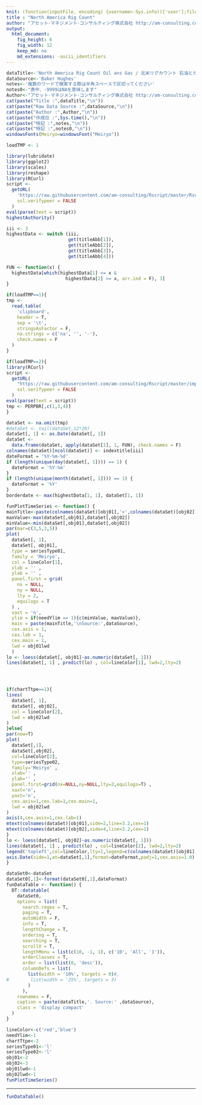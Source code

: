 ```yaml
---
knit: (function(inputFile, encoding) {username<-Sys.info()['user'];fileName<-'defaultPath.csv';pathToFile <-paste0('C:/Users/', username,'/Desktop/pathToCSV/');setwd(pathToFile);buf0<-read.csv(fileName,header = F,skip = 0,stringsAsFactor = F,check.names = F,fileEncoding = 'utf-8');rmarkdown::render(inputFile, encoding = encoding, output_file = paste0('C:/Users/',username,buf0[2,1],'charts/','am-consulting.co.jp-',format(Sys.time(),'%Y-%m-%d-%H-%M-%S'),'.html')) })
title : "North America Rig Count"
author: "アセット･マネジメント･コンサルティング株式会社 http://am-consulting.co.jp"
output: 
  html_document:
    fig_height: 6
    fig_width: 12
    keep_md: no
    md_extensions: -ascii_identifiers 
---
```

<link href="http://knowledgevault.saecanet.com/components/rmarkdown-html.css" rel="stylesheet"> 
<style>
.main-container {
	max-width: 1200px;
	margin-left: auto;
	margin-right: auto;
}
</style>

```r
dataTitle<-'North America Rig Count Oil ans Gas / 北米リグカウント 石油とガス 2016年8月12日分'
dataSource<-'Baker Hughes'
notes<-'複数のワードで検索する際は半角スペースで区切ってください'
notes0<-"表中、-9999はNAを意味します"
Author<-"アセット･マネジメント･コンサルティング株式会社 http://am-consulting.co.jp"
cat(paste("Title :",dataTitle,"\n"))
cat(paste("Raw Data Source :",dataSource,"\n"))
cat(paste("Author :",Author,"\n"))
cat(paste("作成日 :",Sys.time(),"\n"))
cat(paste("特記 :",notes,"\n"))
cat(paste("特記 :",notes0,"\n"))
windowsFonts(Meiryo=windowsFont("Meiryo"))
```

```r
loadTMP <- 1
```

```r
library(lubridate)
library(ggplot2)
library(scales)
library(reshape)
library(RCurl)
script <-
  getURL(
    'https://raw.githubusercontent.com/am-consulting/Rscript/master/Rscript_HighestAuthority.r',
    ssl.verifypeer = FALSE
  )
eval(parse(text = script))
highestAuthority()
```

```r
iii <- 3
highestData <- switch (iii,
                       get(titleAbb[1]),
                       get(titleAbb[2]),
                       get(titleAbb[3]),
                       get(titleAbb[4]))

FUN <- function(x) {
  highestData[which(highestData[1] <= x &
                      highestData[2] >= x, arr.ind = F), 3]
}
```

```r
if(loadTMP==1){
tmp <-
  read.table(
    'clipboard',
    header = T,
    sep = '\t',
    stringsAsFactor = F,
    na.strings = c('na', '', '-'),
    check.names = F
  )
}
```

```r
if(loadTMP==2){
library(RCurl)
script <-
  getURL(
    "https://raw.githubusercontent.com/am-consulting/Rscript/master/importPERPBR.r",
    ssl.verifypeer = FALSE
  )
eval(parse(text = script))
tmp <- PERPBR[,c(1,3,4)]
}
```

```r
dataSet <- na.omit(tmp)
#dataSet <- tail(dataSet,12*20)
dataSet[, 1] <- as.Date(dataSet[, 1])
dataSet <-
  data.frame(dataSet, apply(dataSet[1], 1, FUN), check.names = F)
colnames(dataSet)[ncol(dataSet)] <- indextitle[iii]
dateFormat = '%Y-%m-%d'
if (length(unique(day(dataSet[, 1]))) == 1) {
  dateFormat = '%Y-%m'
}
if (length(unique(month(dataSet[, 1]))) == 1) {
  dateFormat = '%Y'
}
borderdate <- max(highestData[1, 1], dataSet[1, 1])
```

```r
funPlotTimeSeries <- function() {
mainTitle<-paste(colnames(dataSet)[obj01],'×',colnames(dataSet)[obj02])
maxValue<-max(dataSet[,obj01],dataSet[,obj02])
minValue<-min(dataSet[,obj01],dataSet[,obj02])
par(mar=c(3,5,3,5))
plot(
  dataSet[, 1],
  dataSet[, obj01],
  type = seriesType01,
  family = 'Meiryo',
  col = lineColor[1],
  xlab = '' ,
  ylab = '' ,
  panel.first = grid(
    nx = NULL,
    ny = NULL,
    lty = 2,
    equilogs = T
  ) ,
  xaxt = 'n',
  ylim = if(needYlim == 1){c(minValue, maxValue)},
  main = paste(mainTitle,'\nSource:',dataSource),
  cex.axis = 1,
  cex.lab = 1,
  cex.main = 1,
  lwd = obj01lwd
  )
lo <- loess(dataSet[, obj01]~as.numeric(dataSet[, 1]))
lines(dataSet[, 1] , predict(lo) , col=lineColor[1], lwd=2,lty=2)




if(chartTtpe==1){
lines(
  dataSet[, 1],
  dataSet[, obj02],
  col = lineColor[2],
  lwd = obj02lwd
)
}else{  
par(new=T)
plot(
  dataSet[,1],
  dataSet[,obj02],
  col=lineColor[2],
  type=seriesType02,
  family='Meiryo' ,
  xlab='' ,
  ylab='' ,
  panel.first=grid(nx=NULL,ny=NULL,lty=2,equilogs=T) ,
  xaxt='n',
  yaxt='n',
  cex.axis=1,cex.lab=1,cex.main=1,
  lwd = obj02lwd
)    
axis(4,cex.axis=1,cex.lab=1)
mtext(colnames(dataSet)[obj01],side=2,line=3.2,cex=1)
mtext(colnames(dataSet)[obj02],side=4,line=3.2,cex=1)
}
lo <- loess(dataSet[, obj02]~as.numeric(dataSet[, 1]))
lines(dataSet[, 1] , predict(lo) , col=lineColor[2], lwd=2,lty=2)
legend('topleft',col=lineColor,lty=1,legend=c(colnames(dataSet)[obj01],colnames(dataSet)[obj02]),cex=1,bty='n')
axis.Date(side=1,at=dataSet[,1],format=dateFormat,padj=1,cex.axis=1.0)  
}
```

```r
dataSet0<-dataSet
dataSet0[,1]<-format(dataSet0[,1],dateFormat)
funDataTable <- function() {
  DT::datatable(
    dataSet0,
    options = list(
      search.regex = T,
      paging = T,
      autoWidth = F,
      info = T,
      lengthChange = T,
      ordering = T,
      searching = T,
      scrollX = T,
      lengthMenu = list(c(10, -1, 1), c('10', 'All', '1')),
      orderClasses = T,
      order = list(list(0, 'desc')),
      columnDefs = list(
        list(width = '10%', targets = 0)#,
#        list(width = '25%', targets = 3)
        )
      ),
    rownames = F,
    caption = paste(dataTitle,'. Source:' ,dataSource),
    class = 'display compact'
  )
}
```

```r
lineColor<-c('red','blue')
needYlim<-1
chartTtpe<-2
seriesType01<-'l'
seriesType02<-'l'
obj01<-2
obj02<-3
obj01lwd<-1
obj02lwd<-1
funPlotTimeSeries()
```
<hr>
```r
funDataTable()
```